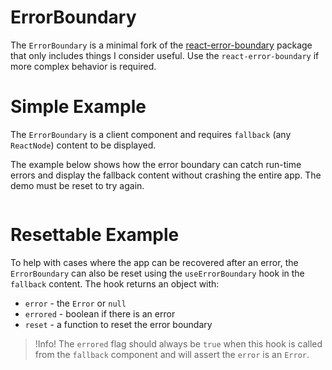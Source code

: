 # ErrorBoundary

The `ErrorBoundary` is a minimal fork of the
[react-error-boundary](https://github.com/bvaughn/react-error-boundary/tree/5.0.0)
package that only includes things I consider useful. Use the
`react-error-boundary` if more complex behavior is required.

# Simple Example

The `ErrorBoundary` is a client component and requires `fallback` (any `ReactNode`) content to be
displayed.

The example below shows how the error boundary can catch run-time errors and
display the fallback content without crashing the entire app. The demo must be
reset to try again.

```demo source="./SimpleExample.tsx"

```

# Resettable Example

To help with cases where the app can be recovered after an error, the
`ErrorBoundary` can also be reset using the `useErrorBoundary` hook in the
`fallback` content. The hook returns an object with:

- `error` - the `Error` or `null`
- `errored` - boolean if there is an error
- `reset` - a function to reset the error boundary

> !Info! The `errored` flag should always be `true` when this hook is called
> from the `fallback` component and will assert the `error` is an `Error`.

```demo source="./ResettableExample.tsx"

```
